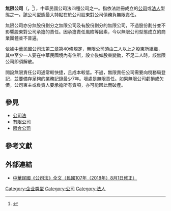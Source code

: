{{商業}}
{{refimprove|time=2015-03-07T14:15:08+00:00}}
{{Globalize|area=中華民國}}
{{商法}}
'''無限公司'''（{{lang-en|'''General partnership'''}}，{{lang-ja|'''合名会社'''}}<ref>{{cite web|url=http://www.ytland.taichung.gov.tw/news/friendly_print.aspx?repno=784&pid=35&dealMsg=friendlyPrint|title=臺中市雅潭地政事務所：最新消息|publisher=|accessdate=1 April 2015|archive-date=2021-04-06|archive-url=https://web.archive.org/web/20210406103804/http://www.ytland.taichung.gov.tw/news/friendly_print.aspx?repno=784&pid=35&dealMsg=friendlyPrint|dead-url=no}}</ref>），中華民國公司法四種公司之一。指依法註冊成立的[[公司|公司]]或[[法人|法人]]型態之一。該公司型態最大特點在於公司股東對公司債務負無限責任。

無限公司亦分無股份劃分之無限公司及有股份劃分的無限公司，不過股份劃分並不影響股東對公司承擔的責任。因承擔責任風險等因素，今以無限公司型態成立的商業團體並不普遍。

依據[[中華民國|中華民國]][[公司法|公司法]]第二章第40條規定，無限公司須由二人以上之股東所組織，其中至少一人要在中華民國境內有住所，設立後如股東變動，不足二人時，該無限公司即須解散。

開設無限責任公司通常較快捷，且成本較低。不過，無限責任公司需要向稅務局登記，並要備存足夠的業務記錄最少7年。壞處是無限責任。如果無限公司虧損或欠債，公司東主或負責人要承擔所有責項，亦可能因此而破產。

== 參見 ==
* [[公司法|公司法]]
* [[有限公司|有限公司]]
* [[兩合公司|兩合公司]]

== 參考文獻 ==
{{reflist}}

== 外部連結 ==
*[http://www.6law.idv.tw/6law/law/%E5%85%AC%E5%8F%B8%E6%B3%95.htm#a42 中華民國《公司法》全文（民國107年（2018年）8月1日修正）]{{Wayback|url=http://www.6law.idv.tw/6law/law/%E5%85%AC%E5%8F%B8%E6%B3%95.htm#a42 |date=20210904000000 }}

{{Authority control}}
{{Company-stub}}

[[Category:企业类型|Category:企业类型]]
[[Category:公司|Category:公司]]
[[Category:法人|Category:法人]]